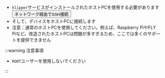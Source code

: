 * `klipper`サービスがインストールされたホストPCを使用する必要があります  <Button variant="contained" disableElevation href="/docs/DebugDoc/BasicTutorial/">ネットワーク経由でSSH接続</Button>
* そして、デバイスをホストPCに接続します
* 注意：通常のホストPCを使用してください。例えば、Raspberry PiやFLY Piなど。改造されたホストPCは問題が多すぎるため、ここでは多くのサポートを提供できません

:::warning 注意事項

* `ROOT`ユーザーを使用しないでください

:::